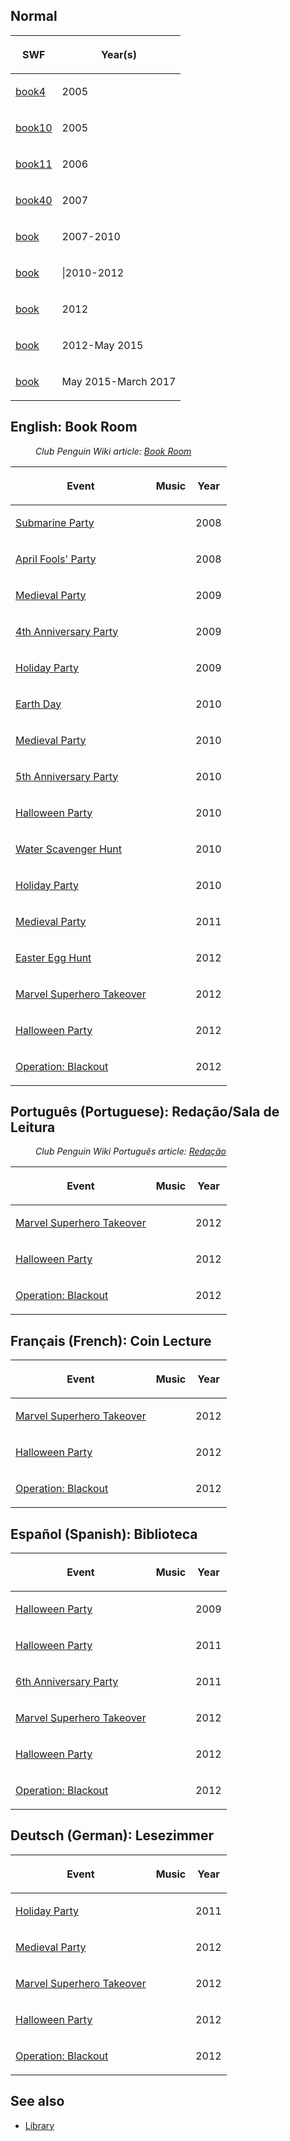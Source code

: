 ==Normal==
{|class="wikitable" style="margin: 1em auto;"
!SWF!!Year(s)
|-
|[[Media:ArtworkRoomsBook4.swf|book4]]||2005
|-
|[[Media:ArtworkRoomsBook10.swf|book10]]||2005
|-
|[[Media:ArtworkRoomsBook11.swf|book11]]||2006
|-
|[[Media:ArtworkRoomsBook40.swf|book40]]||2007
|-
|[[Media:BookPrePenguinArt.swf|book]]||2007-2010
|-
|[[Media:BookWithPenguinArt.swf|book]]|||2010-2012
|-
|[[Media:RoomsBookRoom_2.swf|book]]||2012
|-
|[[Media:RoomsBookRoom_3.swf|book]]||2012-May 2015
|-
|[[Media:RoomsBook-May2015.swf|book]]||May 2015-March 2017
|}

==English: Book Room==
: ''Club Penguin Wiki article: [[clubpenguinwiki:Book Room|Book Room]]''

{|class="wikitable" style="margin: 1em auto;"
!Event!!Music!!Year
|-
|[[Media:RoomsBook-SubMarine.swf|Submarine Party]]||||2008
|-
|[[Media:ArtworkRooms0328Book43.swf|April Fools' Party]]||||2008
|-
|[[Media:Rooms0508Book.swf|Medieval Party]]||||2009
|-
|[[Media:RoomsBook-4thAnniversary.swf|4th Anniversary Party]]||||2009
|-
|<span class = "plainlinks">[http://archives.clubpenguinwiki.info/swf.cpcheats.info/rooms/2009/christmas_december_2009/main_party/rooms/book.swf Holiday Party]</span>||||2009
|-
|<span class = "plainlinks">[http://archives.clubpenguinwiki.info/swf.cpcheats.info/rooms/2010/earth_day_april/book.swf Earth Day]</span>||||2010
|-
|<span class = "plainlinks">[http://archives.clubpenguinwiki.info/swf.cpcheats.info/rooms/2010/medieval_party_may/book.swf Medieval Party]</span>||||2010
|-
|[[Media:5thAnniversaryPartyBook.swf|5th Anniversary Party]]||||2010
|-
|[[Media:HalloweenParty2010Book.swf|Halloween Party]]||||2010
|-
|[[Media:WaterHuntBook.swf|Water Scavenger Hunt]]||||2010
|-
|[[Media:HolidayParty2010Book.swf|Holiday Party]]||||2010
|-
|[[Media:MedievalParty2011Book.swf|Medieval Party]]||||2011
|-
|[[Media:EasterEggHunt2012Book.swf|Easter Egg Hunt]]||||2012
|-
|[[Media:MarvelSuperheroTakeoverBook.swf|Marvel Superhero Takeover]]||||2012
|-
|[[Media:HalloweenParty2012Book.swf|Halloween Party]]||||2012
|-
|[[Media:RoomsBook-OperationBlackout.swf|Operation: Blackout]]||||2012
|}

==Português (Portuguese): Redação/Sala de Leitura==
: ''Club Penguin Wiki Português article: <span class="plainlinks">[http://pt.clubpenguinwiki.info/wiki/Redação Redação]</span>''

{{OnlyPT}}

{|class="wikitable" style="margin: 1em auto;"
!Event!!Music!!Year
|-
|[[Media:MarvelSuperheroTakeoverBook.swf|Marvel Superhero Takeover]]||||2012
|-
|[[Media:HalloweenParty2012Book.swf|Halloween Party]]||||2012
|-
|[[Media:RoomsBook-OperationBlackout.swf|Operation: Blackout]]||||2012
|}

==Français (French): Coin Lecture==
{{OnlyFR}}

{|class="wikitable" style="margin: 1em auto;"
!Event!!Music!!Year
|-
|[[Media:MarvelSuperheroTakeoverBook.swf|Marvel Superhero Takeover]]||||2012
|-
|[[Media:HalloweenParty2012Book.swf|Halloween Party]]||||2012
|-
|[[Media:RoomsBook-OperationBlackout.swf|Operation: Blackout]]||||2012
|}

==Español (Spanish): Biblioteca==
{{OnlyES}}

{|class="wikitable" style="margin: 1em auto;"
!Event!!Music!!Year
|-
|<span class = "plainlinks">[http://archives.clubpenguinwiki.info/swf.cpcheats.info/rooms/2009/halloween_october_2009/book.swf Halloween Party]</span>||||2009
|-
|[[Media:HalloweenParty2011Book.swf|Halloween Party]]||||2011
|-
|[[Media:6thAnniversaryPartyBook.swf|6th Anniversary Party]]||||2011
|-
|[[Media:MarvelSuperheroTakeoverBook.swf|Marvel Superhero Takeover]]||||2012
|-
|[[Media:HalloweenParty2012Book.swf|Halloween Party]]||||2012
|-
|[[Media:RoomsBook-OperationBlackout.swf|Operation: Blackout]]||||2012
|}

==Deutsch (German): Lesezimmer==
{{OnlyDE}}

{|class="wikitable" style="margin: 1em auto;"
!Event!!Music!!Year
|-
|[[Media:HolidayParty2011Book.swf|Holiday Party]]||||2011
|-
|[[Media:MedievalParty2012book.swf|Medieval Party]]||||2012
|-
|[[Media:MarvelSuperheroTakeoverBook.swf|Marvel Superhero Takeover]]||||2012
|-
|[[Media:HalloweenParty2012Book.swf|Halloween Party]]||||2012
|-
|[[Media:RoomsBook-OperationBlackout.swf|Operation: Blackout]]||||2012
|}

==See also==
* [[Library]]

{{Places}}